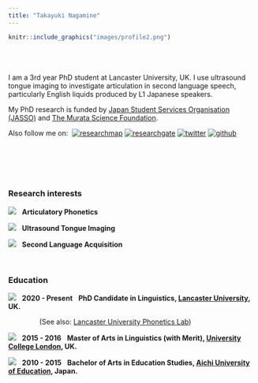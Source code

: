```yaml
---
title: "Takayuki Nagamine"
---
```



```r
knitr::include_graphics("images/profile2.png")
```

<br>
<br>
<br>
I am a 3rd year PhD student at Lancaster University, UK. I use ultrasound tongue imaging to investigate articulation in second language speech, particularly English liquids produced by L1 Japanese speakers. 


My PhD research is funded by [Japan Student Services Organisation (JASSO)](https://www.jasso.go.jp/ryugaku/scholarship_a/daigakuin/index.html) and [The Murata Science Foundation](https://corporate.murata.com/ja-jp/group/zaidan).


Also follow me on:&nbsp;&nbsp;<a href='https://researchmap.jp/takayukinagamine' target='_blank'><img title='researchmap' alt='researchmap' src='https://researchmap.jp/outline/img/researchmap130.gif' border="0"/></a> <a href='https://www.researchgate.net/profile/Takayuki_Nagamine' target='_blank'><img title='researchgate' alt='researchgate' src='https://img.icons8.com/external-tal-revivo-color-tal-revivo/40/null/external-researchgate-a-social-networking-site-for-scientists-and-researchers-to-share-papers-logo-color-tal-revivo.png' /></a> <a href='https://twitter.com/tn75146488' target='_blank'><img title='twitter' alt='twitter' src='https://img.icons8.com/fluency/48/null/twitter-squared.png' /></a> <a href='https://github.com/TakayukiNagamine' target='_blank'><img title='github' alt='github' src='https://img.icons8.com/ios-filled/40/null/github.png' /></a>

<br>
<br>
<br>
<br>

### Research interests

<img src="https://img.icons8.com/external-smashingstocks-detailed-outline-smashing-stocks/40/null/external-phonetics-foreign-language-smashingstocks-detailed-outline-smashing-stocks.png"/> &nbsp; **Articulatory Phonetics**

<img src="https://img.icons8.com/external-others-pike-picture/40/null/external-Ultrasound-gynecology-others-pike-picture-2.png"/> &nbsp; **Ultrasound Tongue Imaging**

<img src="https://img.icons8.com/ios/40/null/language-skill.png"/> &nbsp; **Second Language Acquisition**

<br>

### Education
<img src="https://img.icons8.com/glyph-neue/40/null/graduation-cap.png"/> &nbsp; **2020 - Present** &nbsp; **PhD Candidate in Linguistics, [Lancaster University](https://www.lancaster.ac.uk/), UK.**

&nbsp;&nbsp;&nbsp;&nbsp;&nbsp;&nbsp;&nbsp;&nbsp;&nbsp;&nbsp;&nbsp;&nbsp;&nbsp;&nbsp;&nbsp;&nbsp;(See also: [Lancaster University Phonetics Lab](http://wp.lancs.ac.uk/phonetics/))

<img src="https://img.icons8.com/glyph-neue/40/null/graduation-cap.png"/> &nbsp; **2015 - 2016** &nbsp; **Master of Arts in Linguistics (with Merit), [University College London](https://www.ucl.ac.uk/), UK.**

<img src="https://img.icons8.com/glyph-neue/40/null/graduation-cap.png"/> &nbsp; **2010 - 2015** &nbsp; **Bachelor of Arts in Education Studies, [Aichi University of Education](https://www.aichi-edu.ac.jp/), Japan.**
